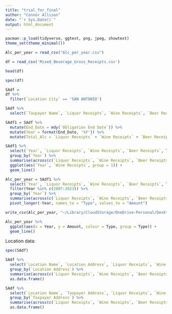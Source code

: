 ```yaml
---
title: "trial_for_final"
author: "Connor Allison"
date: "`r Sys.Date()`"
output: html_document
---
```


```r
pacman::p_load(tidyverse, ggtext, png, jpeg, showtext)
theme_set(theme_minimal())
```

```r
Alc_per_year = read_csv("Alc_per_year.csv")
```


```r
df = read_csv('Mixed_Beverage_Gross_Receipts.csv')
```

```r
head(df)
```


```r
spec(df)
```
```r
SAdf = 
df %>% 
  filter(`Location City` == 'SAN ANTONIO')
```

```r
SAdf %>% 
  select(`Taxpayer Name`, `Liquor Receipts`, `Wine Receipts`, `Beer Receipts`)
```
```r
SAdf1 = SAdf %>% 
  mutate(End_Date = mdy(`Obligation End Date`)) %>% 
  mutate(Year = format(End_Date, '%Y')) %>% 
  mutate(Total_Alc = `Liquor Receipts` + `Wine Receipts` + `Beer Receipts`)
```

```r
SAdf1 %>% 
  select(`Year`, `Liquor Receipts`, `Wine Receipts`, `Beer Receipts`, Total_Alc) %>% 
  group_by(`Year`) %>% 
  summarise(across(c(`Liquor Receipts`, `Wine Receipts`, `Beer Receipts`, Total_Alc), ~sum(.x, na.rm = TRUE)), .groups = "drop") %>% 
  ggplot(aes(`Year`, `Wine Receipts`, group = 1)) +
  geom_line()
```

```r
Alc_per_year = SAdf1 %>% 
  select(`Year`, `Liquor Receipts`, `Wine Receipts`, `Beer Receipts`, Total_Alc) %>% 
  filter(Year %in% c(2007:2023)) %>% 
  group_by(`Year`) %>% 
  summarise(across(c(`Liquor Receipts`, `Wine Receipts`, `Beer Receipts`, Total_Alc), ~sum(.x/1000000, na.rm = TRUE)), .groups = "drop") %>% 
  pivot_longer(-Year, names_to = "Type", values_to = "Amount")
```


```r
write_csv(Alc_per_year, "~/Library/CloudStorage/OneDrive-Personal/Desktop/School/MSDA/Fall 2024/Visualization and Communication/Final Project/Alc_per_year.csv")
```

```r
Alc_per_year %>% 
  ggplot(aes(x = Year, y = Amount, colour = Type, group = Type)) +
  geom_line()
```





Location data:

```r
spec(SAdf)
```
```r
SAdf %>% 
  select(`Location Name`, `Location Address`, `Liquor Receipts`, `Wine Receipts`, `Beer Receipts`) %>% 
  group_by(`Location Address`) %>% 
  summarise(across(c(`Liquor Receipts`, `Wine Receipts`, `Beer Receipts`), ~sum(.x, na.rm = TRUE))) %>% 
  as.data.frame()
```

```r
SAdf %>% 
  select(`Location Name`, `Taxpayer Address`, `Liquor Receipts`, `Wine Receipts`, `Beer Receipts`) %>% 
  group_by(`Taxpayer Address`) %>% 
  summarise(across(c(`Liquor Receipts`, `Wine Receipts`, `Beer Receipts`), ~sum(.x, na.rm = TRUE))) %>% 
  as.data.frame()
```